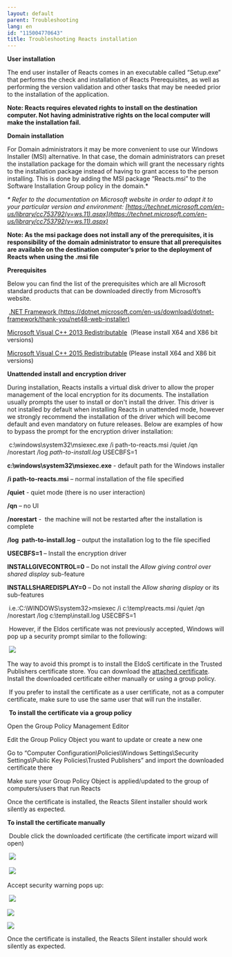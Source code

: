 ```yaml
---
layout: default
parent: Troubleshooting
lang: en
id: "115004770643"
title: Troubleshooting Reacts installation
---
```

**User installation**

The end user installer of Reacts comes in an executable called “Setup.exe” that performs the check and installation of Reacts Prerequisites, as well as performing the version validation and other tasks that may be needed prior to the installation of the application.

**Note: Reacts requires elevated rights to install on the destination computer. Not having administrative rights on the local computer will make the installation fail.**

**Domain installation**

For Domain administrators it may be more convenient to use our Windows Installer (MSI) alternative. In that case, the domain administrators can preset the installation package for the domain which will grant the necessary rights to the installation package instead of having to grant access to the person installing. This is done by adding the MSI package “Reacts.msi” to the Software Installation Group policy in the domain.\*

_\* Refer to the documentation on Microsoft website in order to adapt it to your particular version and environment: [https://technet.microsoft.com/en-us/library/cc753792(v=ws.11).aspx](https://technet.microsoft.com/en-us/library/cc753792(v=ws.11).aspx)_

**Note: As the msi package does not install any of the prerequisites, it is responsibility of the domain administrator to ensure that all prerequisites are available on the destination computer’s prior to the deployment of Reacts when using the .msi file**

**Prerequisites**

Below you can find the list of the prerequisites which are all Microsoft standard products that can be downloaded directly from Microsoft’s website.

 [.NET Framework (https://dotnet.microsoft.com/en-us/download/dotnet-framework/thank-you/net48-web-installer)](https://dotnet.microsoft.com/en-us/download/dotnet-framework/thank-you/net48-web-installer)

[Microsoft Visual C++ 2013 Redistributable](https://www.microsoft.com/en-ca/download/details.aspx?id=40784)  (Please install X64 and X86 bit versions)

[Microsoft Visual C++ 2015 Redistributable](https://www.microsoft.com/fr-ca/download/details.aspx?id=48145) (Please install X64 and X86 bit versions)

**Unattended install and encryption driver**

During installation, Reacts installs a virtual disk driver to allow the proper management of the local encryption for its documents. The installation usually prompts the user to install or don't install the driver. This driver is not installed by default when installing Reacts in unattended mode, however we strongly recommend the installation of the driver which will become default and even mandatory on future releases. Below are examples of how to bypass the prompt for the encryption driver installation:

 c:\\windows\\system32\\msiexec.exe /i path-to-reacts.msi /quiet /qn /norestart /log _path-to-install.log_ USECBFS=1

**c:\\windows\\system32\\msiexec.exe** - default path for the Windows installer

**/i path-to-reacts.msi** – normal installation of the file specified

**/quiet** - quiet mode (there is no user interaction)

**/qn** – no UI

**/norestart** -  the machine will not be restarted after the installation is complete

**/log  path-to-install.log** – output the installation log to the file specified

**USECBFS=1** – Install the encryption driver 

**INSTALLGIVECONTROL=0** – Do not install the _Allow giving control over shared display_ sub-feature

**INSTALLSHAREDISPLAY=0** – Do not install the _Allow sharing display_ or its sub-features

 i.e.:C:\\WINDOWS\\system32>msiexec /i c:\\temp\\reacts.msi /quiet /qn /norestart /log c:\\temp\\install.log USECBFS=1

 However, if the Eldos certificate was not previously accepted, Windows will pop up a security prompt similar to the following:

 ![](@assets/attachments/mceclip0.png)

The way to avoid this prompt is to install the EldoS certificate in the Trusted Publishers certificate store. You can download the [attached certificate](@assets/attachments/EldoS.cer). Install the downloaded certificate either manually or using a group policy.

 If you prefer to install the certificate as a user certificate, not as a computer certificate, make sure to use the same user that will run the installer.

 **To install the certificate via a group policy**

Open the Group Policy Management Editor

Edit the Group Policy Object you want to update or create a new one

Go to “Computer Configuration\\Policies\\Windows Settings\\Security Settings\\Public Key Policies\\Trusted Publishers” and import the downloaded certificate there

Make sure your Group Policy Object is applied/updated to the group of computers/users that run Reacts

Once the certificate is installed, the Reacts Silent installer should work silently as expected.

**To install the certificate manually**

 Double click the downloaded certificate (the certificate import wizard will open)

 ![](@assets/attachments/mceclip1.png)

 ![](@assets/attachments/mceclip2.png)

Accept security warning pops up:

 ![](@assets/attachments/mceclip3.png)

![](@assets/attachments/mceclip4.png)

![](@assets/attachments/mceclip5.png)

Once the certificate is installed, the Reacts Silent installer should work silently as expected.


